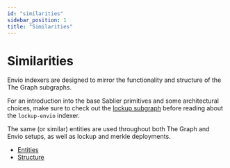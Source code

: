 ```yaml
---
id: "similarities"
sidebar_position: 1
title: "Similarities"
---
```


# Similarities

Envio indexers are designed to mirror the functionality and structure of the The Graph subgraphs.

For an introduction into the base Sablier primitives and some architectural choices, make sure to check out the
[lockup subgraph](/api/lockup/the-graph) before reading about the `lockup-envio` indexer.

The same (or similar) entities are used throughout both The Graph and Envio setups, as well as lockup and merkle
deployments.

- [Entities](/api/lockup/the-graph/entities)
- [Structure](/api/lockup/the-graph/structure)
